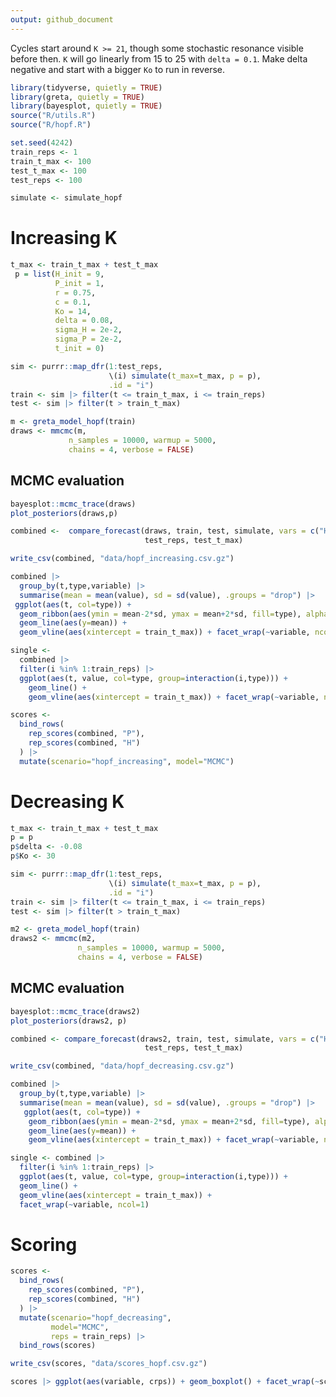 ```yaml
---
output: github_document
---
```


Cycles start around `K >= 21`, though some stochastic resonance visible before then.
`K` will go linearly from 15 to 25 with `delta = 0.1`.
Make delta negative and start with a bigger `Ko` to run in reverse.


```r
library(tidyverse, quietly = TRUE)
library(greta, quietly = TRUE)
library(bayesplot, quietly = TRUE)
source("R/utils.R")
source("R/hopf.R")
```

```r
set.seed(4242)
train_reps <- 1
train_t_max <- 100
test_t_max <- 100
test_reps <- 100

simulate <- simulate_hopf
```

# Increasing K 

```r
t_max <- train_t_max + test_t_max
 p = list(H_init = 9, 
          P_init = 1,
          r = 0.75, 
          c = 0.1,
          Ko = 14,
          delta = 0.08,
          sigma_H = 2e-2,
          sigma_P = 2e-2,
          t_init = 0)

sim <- purrr::map_dfr(1:test_reps, 
                      \(i) simulate(t_max=t_max, p = p),
                      .id = "i")
train <- sim |> filter(t <= train_t_max, i <= train_reps)
test <- sim |> filter(t > train_t_max)

```

```r
m <- greta_model_hopf(train)
draws <- mmcmc(m, 
             n_samples = 10000, warmup = 5000,
             chains = 4, verbose = FALSE)

```
## MCMC evaluation 

```r
bayesplot::mcmc_trace(draws)
plot_posteriors(draws,p)
```


```r
combined <-  compare_forecast(draws, train, test, simulate, vars = c("H", "P"),
                              test_reps, test_t_max)

write_csv(combined, "data/hopf_increasing.csv.gz")
```


```r
combined |> 
  group_by(t,type,variable) |> 
  summarise(mean = mean(value), sd = sd(value), .groups = "drop") |> 
 ggplot(aes(t, col=type)) + 
  geom_ribbon(aes(ymin = mean-2*sd, ymax = mean+2*sd, fill=type), alpha=0.5) +
  geom_line(aes(y=mean)) +
  geom_vline(aes(xintercept = train_t_max)) + facet_wrap(~variable, ncol=1)
```

```r
single <- 
  combined |> 
  filter(i %in% 1:train_reps) |> 
  ggplot(aes(t, value, col=type, group=interaction(i,type))) + 
    geom_line() +
    geom_vline(aes(xintercept = train_t_max)) + facet_wrap(~variable, ncol=1)
```

```r
scores <- 
  bind_rows(
    rep_scores(combined, "P"),
    rep_scores(combined, "H") 
  ) |> 
  mutate(scenario="hopf_increasing", model="MCMC")
```


# Decreasing K


```r
t_max <- train_t_max + test_t_max
p = p
p$delta <- -0.08
p$Ko <- 30

sim <- purrr::map_dfr(1:test_reps, 
                      \(i) simulate(t_max=t_max, p = p),
                      .id = "i")
train <- sim |> filter(t <= train_t_max, i <= train_reps)
test <- sim |> filter(t > train_t_max)
```

```r
m2 <- greta_model_hopf(train)
draws2 <- mmcmc(m2, 
               n_samples = 10000, warmup = 5000,
               chains = 4, verbose = FALSE)

```


## MCMC evaluation 

```r
bayesplot::mcmc_trace(draws2)
plot_posteriors(draws2, p)
```

```r
combined <- compare_forecast(draws2, train, test, simulate, vars = c("H", "P"),
                              test_reps, test_t_max) 

write_csv(combined, "data/hopf_decreasing.csv.gz")

```


```r
combined |> 
  group_by(t,type,variable) |> 
  summarise(mean = mean(value), sd = sd(value), .groups = "drop") |> 
   ggplot(aes(t, col=type)) + 
    geom_ribbon(aes(ymin = mean-2*sd, ymax = mean+2*sd, fill=type), alpha=0.5) +
    geom_line(aes(y=mean)) +
    geom_vline(aes(xintercept = train_t_max)) + facet_wrap(~variable, ncol=1)
```

```r
single <- combined |> 
  filter(i %in% 1:train_reps) |> 
  ggplot(aes(t, value, col=type, group=interaction(i,type))) + 
  geom_line() +
  geom_vline(aes(xintercept = train_t_max)) +
  facet_wrap(~variable, ncol=1)
```

# Scoring


```r
scores <- 
  bind_rows(
    rep_scores(combined, "P"),
    rep_scores(combined, "H") 
  ) |> 
  mutate(scenario="hopf_decreasing", 
         model="MCMC", 
         reps = train_reps) |>
  bind_rows(scores)

write_csv(scores, "data/scores_hopf.csv.gz")


```


```r
scores |> ggplot(aes(variable, crps)) + geom_boxplot() + facet_wrap(~scenario)
```
